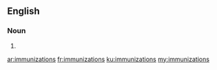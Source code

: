 ==English==

===Noun===
{{head|en|plural}}

# {{plural of|immunization|lang=en|nocat=1}}

[[ar:immunizations]]
[[fr:immunizations]]
[[ku:immunizations]]
[[my:immunizations]]